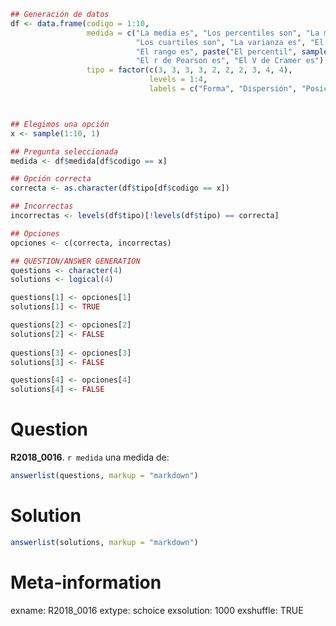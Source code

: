 ```r
## Generación de datos
df <- data.frame(codigo = 1:10,
                 medida = c("La media es", "Los percentiles son", "La mediana es",
                            "Los cuartiles son", "La varianza es", "El AIQ es",
                            "El rango es", paste("El percentil", sample(1:99, 1), "es"),
                            "El r de Pearson es", "El V de Cramer es"),
                 tipo = factor(c(3, 3, 3, 3, 2, 2, 2, 3, 4, 4),
                               levels = 1:4,
                               labels = c("Forma", "Dispersión", "Posición", "Asociación")))



## Elegimos una opción
x <- sample(1:10, 1)

## Pregunta seleccionada
medida <- df$medida[df$codigo == x]

## Opción correcta
correcta <- as.character(df$tipo[df$codigo == x])

## Incorrectas
incorrectas <- levels(df$tipo)[!levels(df$tipo) == correcta]

## Opciones
opciones <- c(correcta, incorrectas)

## QUESTION/ANSWER GENERATION
questions <- character(4)
solutions <- logical(4)

questions[1] <- opciones[1]
solutions[1] <- TRUE

questions[2] <- opciones[2]
solutions[2] <- FALSE
    
questions[3] <- opciones[3]
solutions[3] <- FALSE

questions[4] <- opciones[4]
solutions[4] <- FALSE
```
Question
========
**R2018_0016**. `r medida` una medida de:  

```r
answerlist(questions, markup = "markdown")
```
  
Solution
========

```r
answerlist(solutions, markup = "markdown")
```

Meta-information
================
exname: R2018_0016
extype: schoice
exsolution: 1000
exshuffle: TRUE